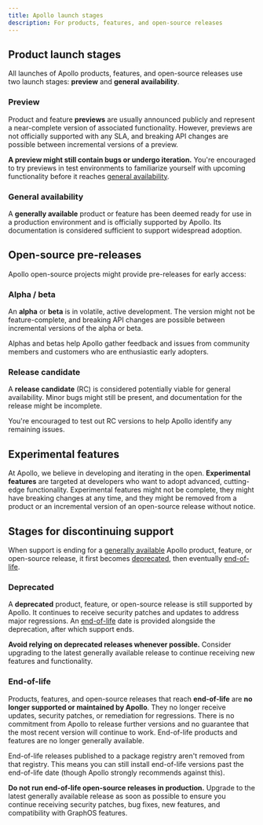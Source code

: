 ```yaml
---
title: Apollo launch stages
description: For products, features, and open-source releases
---
```


## Product launch stages

All launches of Apollo products, features, and open-source releases use two launch stages: **preview** and **general availability**.

### Preview

Product and feature **previews** are usually announced publicly and represent a near-complete version of associated functionality. However, previews are not officially supported with any SLA, and breaking API changes are possible between incremental versions of a preview.

**A preview might still contain bugs or undergo iteration.** You're encouraged to try previews in test environments to familiarize yourself with upcoming functionality before it reaches [general availability](#general-availability).

### General availability

A **generally available** product or feature has been deemed ready for use in a production environment and is officially supported by Apollo. Its documentation is considered sufficient to support widespread adoption.

## Open-source pre-releases

Apollo open-source projects might provide pre-releases for early access:

### Alpha / beta

An **alpha** or **beta** is in volatile, active development. The version might not be feature-complete, and breaking API changes are possible between incremental versions of the alpha or beta.

Alphas and betas help Apollo gather feedback and issues from community members and customers who are enthusiastic early adopters.

### Release candidate

A **release candidate** (RC) is considered potentially viable for general availability. Minor bugs might still be present, and documentation for the release might be incomplete.

You're encouraged to test out RC versions to help Apollo identify any remaining issues.

## Experimental features

At Apollo, we believe in developing and iterating in the open. **Experimental features** are targeted at developers who want to adopt advanced, cutting-edge functionality. Experimental features might not be complete, they might have breaking changes at any time, and they might be removed from a product or an incremental version of an open-source release without notice.

## Stages for discontinuing support

When support is ending for a [generally available](#general-availability) Apollo product, feature, or open-source release, it first becomes [deprecated](#deprecated), then eventually [end-of-life](#end-of-life).

### Deprecated

A **deprecated** product, feature, or open-source release is still supported by Apollo. It continues to receive security patches and updates to address major regressions. An [end-of-life](#end-of-life) date is provided alongside the deprecation, after which support ends.

**Avoid relying on deprecated releases whenever possible.** Consider upgrading to the latest generally available release to continue receiving new features and functionality.

### End-of-life

Products, features, and open-source releases that reach **end-of-life** are **no longer supported or maintained by Apollo**. They no longer receive updates, security patches, or remediation for regressions. There is no commitment from Apollo to release further versions and no guarantee that the most recent version will continue to work. End-of-life products and features are no longer generally available.

End-of-life releases published to a package registry aren't removed from that registry. This means you can still install end-of-life versions past the end-of-life date (though Apollo strongly recommends against this).

**Do not run end-of-life open-source releases in production.** Upgrade to the latest generally available release as soon as possible to ensure you continue receiving security patches, bug fixes, new features, and compatibility with GraphOS features.
